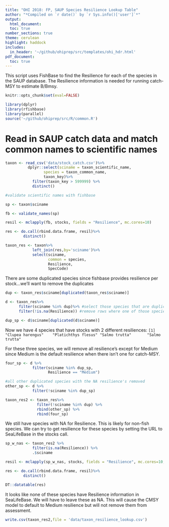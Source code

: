 ```yaml
---
title: "OHI 2018: FP, SAUP Species Resilience Lookup Table"
author: "*Compiled on `r date()` by `r Sys.info()['user']`*"
output: 
  html_document:
  toc: true
number_sections: true
theme: cerulean
highlight: haddock
includes: 
  in_header: '~/github/ohiprep/src/templates/ohi_hdr.html'
pdf_document:
  toc: true
---
```


This script uses FishBase to find the Resilience for each of the species in the SAUP database. The Resilience information is needed for running catch-MSY to estimate B/Bmsy.

```r

knitr::opts_chunk$set(eval=FALSE)

library(dplyr)
library(rfishbase)
library(parallel)
source('~/github/ohiprep/src/R/common.R')

```


# Read in SAUP catch data and match common names to scientific names

```r

taxon <- read_csv('data/stock_catch.csv')%>%
          dplyr::select(sciname = taxon_scientific_name,
                 species = taxon_common_name,
                 taxon_key)%>%
            filter(taxon_key > 599999) %>%
            distinct()

#validate scientific names with fishbase

sp <- taxon$sciname

fb <- validate_names(sp)

resil <- mclapply(fb, stocks, fields = "Resilience", mc.cores=10)

res <- do.call(rbind.data.frame, resil)%>%
        distinct()

taxon_res <- taxon%>%
            left_join(res,by='sciname')%>%
            select(sciname,
                   common = species,
                   Resilience,
                   SpecCode)
```

There are some duplicated species since fishbase provides resilience per stock...we'll want to remove the duplicates 

```r
dup <- taxon_res$sciname[duplicated(taxon_res$sciname)]

d <- taxon_res%>%
      filter(sciname %in% dup)%>% #select those species that are duplicated
      filter(!is.na(Resilience)) #remove rows where one of those species has an NA for Resilience (this is most species)

dup_sp <- d$sciname[duplicated(d$sciname)]
```

Now we have 4 species that have stocks with 2 different resiliences:
`[1] "Clupea harengus"    "Platichthys flesus" "Salmo trutta"       "Salmo trutta"`     

For these three species, we will remove all resilience's except for Medium since Medium is the default resilience when there isn't one for catch-MSY. 
```r

four_sp <- d %>%
            filter(sciname %in% dup_sp,
                   Resilience == "Medium")

#all other duplicated species with the NA resilience's removed
other_sp <- d %>%
            filter(!sciname %in% dup_sp)

taxon_res2 <- taxon_res%>%
              filter(!sciname %in% dup) %>%
              rbind(other_sp) %>%
              rbind(four_sp)
```

We still have species with NA for Resilience. This is likely for non-fish species. We can try to get resilience for these species by setting the URL to SeaLifeBase in the stocks call.

```r

sp_w_nas <- taxon_res2 %>%
            filter(is.na(Resilience)) %>%
            .$sciname

resil <- mclapply(sp_w_nas, stocks, fields = "Resilience", mc.cores=10, server = "https://fishbase.ropensci.org/sealifebase")

res <- do.call(rbind.data.frame, resil)%>%
        distinct()

DT::datatable(res)
```

It looks like none of these species have Resilience information in SeaLifeBase. We will have to leave these as NA. This will cause the CMSY model to default to Medium resilience but will not remove them from assessment.

```r
write.csv(taxon_res2,file = 'data/taxon_resilience_lookup.csv')
```       

